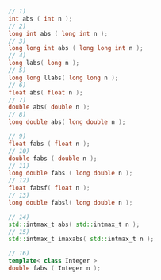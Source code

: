
```cpp title="Defined in <cstdlib>"
// 1)
int abs ( int n );
// 2)
long int abs ( long int n );
// 3)
long long int abs ( long long int n );
// 4)
long labs( long n );
// 5)
long long llabs( long long n );
// 6)
float abs( float n );
// 7)
double abs( double n );
// 8)
long double abs( long double n );
```

```cpp title="Defined in <cmath>"
// 9)
float fabs ( float n );
// 10)
double fabs ( double n );
// 11)
long double fabs ( long double n );
// 12)
float fabsf( float n );
// 13)
long double fabsl( long double n );
```

```cpp title="Defined in <cinttypes>"
// 14)
std::intmax_t abs( std::intmax_t n );
// 15)
std::intmax_t imaxabs( std::intmax_t n );
```
```cpp title="Additional Overloads"
// 16)
template< class Integer >
double fabs ( Integer n );
```
